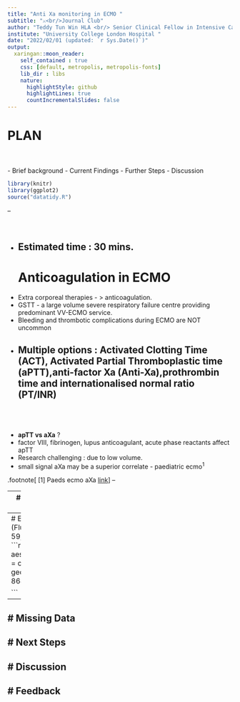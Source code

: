 ```yaml
---
title: "Anti Xa monitoring in ECMO "
subtitle: "⚔<br/>Journal Club"
author: "Teddy Tun Win HLA <br/> Senior Clinical Fellow in Intensive Care Medicine"
institute: "University College London Hospital "
date: "2022/02/01 (updated: `r Sys.Date()`)"
output: 
  xaringan::moon_reader:
    self_contained : true
    css: [default, metropolis, metropolis-fonts]
    lib_dir : libs
    nature:
      highlightStyle: github
      highlightLines: true
      countIncrementalSlides: false
---
```

# PLAN

<br>
<br>
- Brief background
- Current Findings
- Further Steps
- Discussion
<br>

```r
library(knitr)
library(ggplot2)
source("datatidy.R")
```

--


<br>

- Estimated time : **30 mins.**
---
# Anticoagulation in ECMO 

- Extra corporeal therapies - > anticoagulation. 
- GSTT - a large volume severe respiratory failure centre providing predominant VV-ECMO service. 
- Bleeding and thrombotic complications during ECMO are NOT uncommon
- __Multiple options__ : Activated Clotting Time (ACT), Activated Partial Thromboplastic time (aPTT),anti-factor Xa (Anti-Xa),prothrombin time and internationalised normal ratio (PT/INR)
--
<br>
<br>
<br>
- __apTT vs aXa__ ? 
- factor VIII, fibrinogen, lupus anticoagulant, acute phase reactants affect apTT
- Research challenging : due to low volume.
- small signal aXa may be a superior correlate - paediatric ecmo<sup>1</sup> 

.footnote[
[1] Paeds ecmo aXa
[link](https://pubmed.ncbi.nlm.nih.gov/24335992/)
]
--

---
# Is anti-Xa monitoring better?

### Methodology
- single centre retrospective cohort review with electronic health records interrogation
- ?Ethics
### Opportunities
- Large volume centre
- COVID viral pneumonia and previous flu pandemic : viral aetiology
### Clinical Outcomes
- Time to first therapeutic range, Time in therapeutic range
- Bleeding and Thrombotic Complications (e.g., Time to 1st complication)
### Non Clinical Outcomes
- Frequency of prescription change (reduced workload on clinical team)
---
# Early Findings
n = 201 (Flu : 80, COVID
Wave 1 : 59, COVID Wave 2 : 62)
```r

ggplot(pt, aes(x=admissiondate,color = cohort))+
               geom_bar(binwidth = 86400)

```

---
# Missing Data
---
# Next Steps
---
# Discussion
---
# Feedback
---